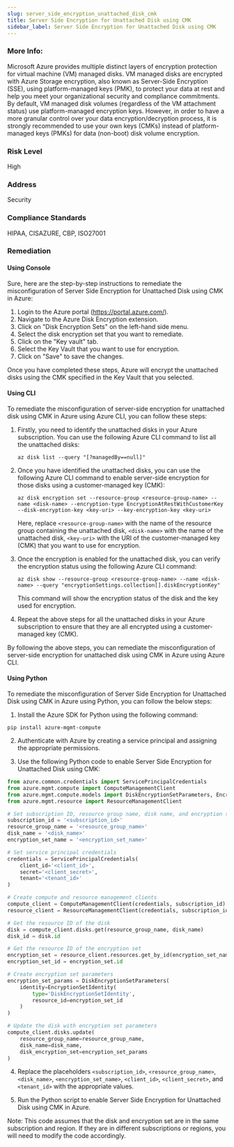 ```yaml
---
slug: server_side_encryption_unattached_disk_cmk
title: Server Side Encryption for Unattached Disk using CMK
sidebar_label: Server Side Encryption for Unattached Disk using CMK
---
```


### More Info:

Microsoft Azure provides multiple distinct layers of encryption protection for virtual machine (VM) managed disks. VM managed disks are encrypted with Azure Storage encryption, also known as Server-Side Encryption (SSE), using platform-managed keys (PMK), to protect your data at rest and help you meet your organizational security and compliance commitments. By default, VM managed disk volumes (regardless of the VM attachment status) use platform-managed encryption keys. However, in order to have a more granular control over your data encryption/decryption process, it is strongly recommended to use your own keys (CMKs) instead of platform-managed keys (PMKs) for data (non-boot) disk volume encryption.

### Risk Level

High

### Address

Security

### Compliance Standards

HIPAA, CISAZURE, CBP, ISO27001
### Remediation

#### Using Console

Sure, here are the step-by-step instructions to remediate the misconfiguration of Server Side Encryption for Unattached Disk using CMK in Azure:

1. Login to the Azure portal (https://portal.azure.com/).
2. Navigate to the Azure Disk Encryption extension.
3. Click on "Disk Encryption Sets" on the left-hand side menu.
4. Select the disk encryption set that you want to remediate.
5. Click on the "Key vault" tab.
6. Select the Key Vault that you want to use for encryption.
7. Click on "Save" to save the changes.

Once you have completed these steps, Azure will encrypt the unattached disks using the CMK specified in the Key Vault that you selected.

#### Using CLI

To remediate the misconfiguration of server-side encryption for unattached disk using CMK in Azure using Azure CLI, you can follow these steps:

1. Firstly, you need to identify the unattached disks in your Azure subscription. You can use the following Azure CLI command to list all the unattached disks:

   `az disk list --query "[?managedBy==null]"`

2. Once you have identified the unattached disks, you can use the following Azure CLI command to enable server-side encryption for those disks using a customer-managed key (CMK):

   `az disk encryption set --resource-group <resource-group-name> --name <disk-name> --encryption-type EncryptionAtRestWithCustomerKey --disk-encryption-key <key-uri> --key-encryption-key <key-uri>`

   Here, replace `<resource-group-name>` with the name of the resource group containing the unattached disk, `<disk-name>` with the name of the unattached disk, `<key-uri>` with the URI of the customer-managed key (CMK) that you want to use for encryption.

3. Once the encryption is enabled for the unattached disk, you can verify the encryption status using the following Azure CLI command:

   `az disk show --resource-group <resource-group-name> --name <disk-name> --query "encryptionSettings.collection[].diskEncryptionKey"`

   This command will show the encryption status of the disk and the key used for encryption.

4. Repeat the above steps for all the unattached disks in your Azure subscription to ensure that they are all encrypted using a customer-managed key (CMK).

By following the above steps, you can remediate the misconfiguration of server-side encryption for unattached disk using CMK in Azure using Azure CLI.

#### Using Python

To remediate the misconfiguration of Server Side Encryption for Unattached Disk using CMK in Azure using Python, you can follow the below steps:

1. Install the Azure SDK for Python using the following command:

```
pip install azure-mgmt-compute
```

2. Authenticate with Azure by creating a service principal and assigning the appropriate permissions.

3. Use the following Python code to enable Server Side Encryption for Unattached Disk using CMK:

```python
from azure.common.credentials import ServicePrincipalCredentials
from azure.mgmt.compute import ComputeManagementClient
from azure.mgmt.compute.models import DiskEncryptionSetParameters, EncryptionSetIdentity
from azure.mgmt.resource import ResourceManagementClient

# Set subscription ID, resource group name, disk name, and encryption set name
subscription_id = '<subscription_id>'
resource_group_name = '<resource_group_name>'
disk_name = '<disk_name>'
encryption_set_name = '<encryption_set_name>'

# Set service principal credentials
credentials = ServicePrincipalCredentials(
    client_id='<client_id>',
    secret='<client_secret>',
    tenant='<tenant_id>'
)

# Create compute and resource management clients
compute_client = ComputeManagementClient(credentials, subscription_id)
resource_client = ResourceManagementClient(credentials, subscription_id)

# Get the resource ID of the disk
disk = compute_client.disks.get(resource_group_name, disk_name)
disk_id = disk.id

# Get the resource ID of the encryption set
encryption_set = resource_client.resources.get_by_id(encryption_set_name, api_version='2019-04-01')
encryption_set_id = encryption_set.id

# Create encryption set parameters
encryption_set_params = DiskEncryptionSetParameters(
    identity=EncryptionSetIdentity(
        type='DiskEncryptionSetIdentity',
        resource_id=encryption_set_id
    )
)

# Update the disk with encryption set parameters
compute_client.disks.update(
    resource_group_name=resource_group_name,
    disk_name=disk_name,
    disk_encryption_set=encryption_set_params
)
```

4. Replace the placeholders `<subscription_id>`, `<resource_group_name>`, `<disk_name>`, `<encryption_set_name>`, `<client_id>`, `<client_secret>`, and `<tenant_id>` with the appropriate values.

5. Run the Python script to enable Server Side Encryption for Unattached Disk using CMK in Azure.

Note: This code assumes that the disk and encryption set are in the same subscription and region. If they are in different subscriptions or regions, you will need to modify the code accordingly.



